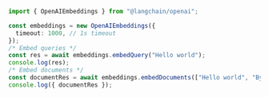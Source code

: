 ```typescript
import { OpenAIEmbeddings } from "@langchain/openai";

const embeddings = new OpenAIEmbeddings({
  timeout: 1000, // 1s timeout
});
/* Embed queries */
const res = await embeddings.embedQuery("Hello world");
console.log(res);
/* Embed documents */
const documentRes = await embeddings.embedDocuments(["Hello world", "Bye bye"]);
console.log({ documentRes });
```